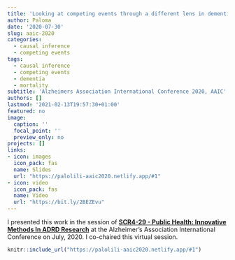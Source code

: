 ```yaml
---
title: 'Looking at competing events through a different lens in dementia research: Examples from the Rotterdam Study'
author: Paloma
date: '2020-07-30'
slug: aaic-2020
categories:
  - causal inference
  - competing events
tags:
  - causal inference
  - competing events
  - dementia
  - mortality
subtitle: 'Alzheimers Association International Conference 2020, AAIC'
authors: []
lastmod: '2021-02-13T19:57:30+01:00'
featured: no
image:
  caption: ''
  focal_point: ''
  preview_only: no
projects: []
links:
- icon: images
  icon_pack: fas
  name: Slides
  url: "https://palolili-aaic2020.netlify.app/#1"
- icon: video
  icon_pack: fas
  name: Video
  url: "https://bit.ly/2BEZEvu"
---
```


I presented this work in the session of [**SCR4-29 - Public Health: Innovative Methods In ADRD Research**](https://alz.confex.com/alz/20amsterdam/meetingapp.cgi/Session/6723) at the Alzheimer's Association International Conference on July, 2020. I co-chaired this virtual session. 


```r
knitr::include_url("https://palolili-aaic2020.netlify.app/#1")
```

